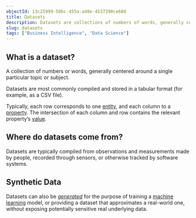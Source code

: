 ```yaml
---
objectId: 13c25999-50bc-455a-a48e-4537390ce600
title: Datasets
description: Datasets are collections of numbers of words, generally centered around a single topic or subject.
slug: datasets
tags: ["Business Intelligence", "Data Science"]
---
```


## What is a dataset?

A collection of numbers or words, generally centered around a single particular topic or subject.

Datasets are most commonly compiled and stored in a tabular format (for example, as a CSV file).

Typically, each row corresponds to one [entity](https://hash.ai/glossary/entities), and each column to a [property](https://hash.ai/glossary/properties). The intersection of each column and row contains the relevant property’s [value](https://hash.ai/glossary/values).

## Where do datasets come from?

Datasets are typically compiled from observations and measurements made by people, recorded through sensors, or otherwise tracked by software systems.

## Synthetic Data

Datasets can also be _[generated](https://hash.ai/glossary/synthetic-data-generation)_ for the purpose of training a [machine learning](https://hash.ai/glossary/machine-learning) model, or providing a dataset that approximates a real-world one, without exposing potentially sensitive real underlying data.
